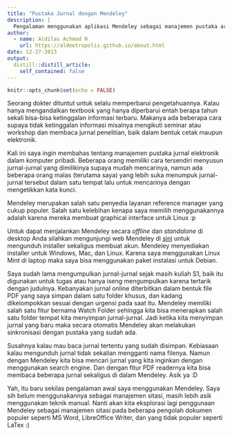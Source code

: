 ```yaml
---
title: "Pustaka Jurnal dengan Mendeley"
description: |
  Pengalaman menggunakan aplikasi Mendeley sebagai manajemen pustaka artikel ilmiah.
author:
  - name: Aldilas Achmad N
    url: https://aldeetropolis.github.io/about.html
date: 12-27-2013
output:
  distill::distill_article:
    self_contained: false
---
```



```r
knitr::opts_chunk$set(echo = FALSE)
```

Seorang dokter dituntut untuk selalu memperbarui pengetahuannya. Kalau hanya mengandalkan textbook yang hanya diperbarui entah berapa tahun sekali bisa-bisa ketinggalan informasi terbaru. Makanya ada beberapa cara supaya tidak ketinggalan informasi misalnya mengikuti seminar atau workshop dan membaca jurnal penelitian, baik dalam bentuk cetak maupun elektronik.

Kali ini saya ingin membahas tentang manajemen pustaka jurnal elektronik dalam komputer pribadi. Beberapa orang memiliki cara tersendiri menyusun jurnal-jurnal yang dimilikinya supaya mudah mencarinya, namun ada beberapa orang malas (terutama saya) yang lebih suka menumpuk jurnal-jurnal tersebut dalam satu tempat lalu untuk mencarinya dengan mengetikkan kata kunci.

Mendeley merupakan salah satu penyedia layanan reference manager yang cukup populer. Salah satu kelebihan kenapa saya memilih menggunakannya adalah karena mereka membuat graphical interface untuk Linux :p

Untuk dapat menjalankan Mendeley secara _offline_ dan _standalone_ di desktop Anda silahkan mengunjungi web Mendeley di [sini](http://www.mendeley.com) untuk mengunduh installer sekaligus membuat akun. Mendeley menyediakan installer untuk Windows, Mac, dan Linux. Karena saya menggunakan Linux Mint di laptop maka saya bisa menggunakan paket instalasi untuk Debian.

Saya sudah lama mengumpulkan jurnal-jurnal sejak masih kuliah S1, baik itu digunakan untuk tugas atau hanya iseng mengumpulkan karena tertarik dengan judulnya. Kebanyakan jurnal online diterbitkan dalam bentuk file PDF yang saya simpan dalam satu folder khusus, dan kadang dikelompokkan sesuai dengan urgensi pada saat itu. Mendeley memiliki salah satu fitur bernama Watch Folder sehingga kita bisa menerapkan salah satu folder tempat kita menyimpan jurnal-jurnal. Jadi ketika kita menyimpan jurnal yang baru maka secara otomatis Mendeley akan melakukan sinkronisasi dengan pustaka yang sudah ada.

Susahnya kalau mau baca jurnal tertentu yang sudah disimpan. Kebiasaan kalau mengunduh jurnal tidak sekalian mengganti nama filenya. Namun dengan Mendeley kita bisa mencari jurnal yang kita inginkan dengan menggunakan search engine. Dan dengan fitur PDF readernya kita bisa membaca beberapa jurnal sekaligus di dalam Mendeley. Asik ya :D

Yah, itu baru sekilas pengalaman awal saya menggunakan Mendeley. Saya sih belum menggunakannya sebagai manajemen sitasi, masih lebih asik menggunakan teknik manual. Nanti akan kita eksplorasi lagi penggunaan Mendeley sebagai manajemen sitasi pada beberapa pengolah dokumen populer seperti MS Word, LibreOffice Writer, dan yang tidak populer seperti LaTex :)
